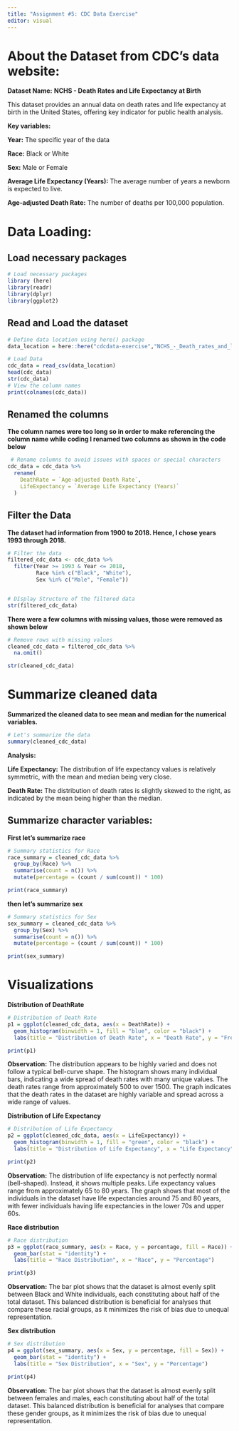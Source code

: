 ```yaml
---
title: "Assignment #5: CDC Data Exercise"
editor: visual
---
```


# About the Dataset from CDC's data website:

**Dataset Name:** **NCHS - Death Rates and Life Expectancy at Birth**

This dataset provides an annual data on death rates and life expectancy at birth in the United States, offering key indicator for public health analysis.

**Key variables:**

**Year:** The specific year of the data

**Race:** Black or White

**Sex:** Male or Female

**Average Life Expectancy (Years):** The average number of years a newborn is expected to live.

**Age-adjusted Death Rate:** The number of deaths per 100,000 population.

# Data Loading:

## Load necessary packages

```r
# Load necessary packages
library (here)
library(readr)
library(dplyr)
library(ggplot2)
```

## Read and Load the dataset

```r
# Define data location using here() package
data_location = here::here("cdcdata-exercise","NCHS_-_Death_rates_and_life_expectancy_at_birth.csv")

# Load Data
cdc_data = read_csv(data_location)
head(cdc_data)
str(cdc_data)
# View the column names
print(colnames(cdc_data))
```

## Renamed the columns

**The column names were too long so in order to make referencing the column name while coding I renamed two columns as shown in the code below**

```r
 # Rename columns to avoid issues with spaces or special characters
cdc_data = cdc_data %>%
  rename(
    DeathRate = `Age-adjusted Death Rate`,
    LifeExpectancy = `Average Life Expectancy (Years)`
  )
```

## Filter the Data

**The dataset had information from 1900 to 2018. Hence, I chose years 1993 through 2018.**

```r
# Filter the data
filtered_cdc_data <- cdc_data %>%
  filter(Year >= 1993 & Year <= 2018, 
         Race %in% c("Black", "White"), 
         Sex %in% c("Male", "Female"))


# DIsplay Structure of the filtered data
str(filtered_cdc_data)
```

**There were a few columns with missing values, those were removed as shown below**

```r
# Remove rows with missing values
cleaned_cdc_data = filtered_cdc_data %>%
  na.omit()

str(cleaned_cdc_data)

```

# Summarize cleaned data

**Summarized the cleaned data to see mean and median for the numerical variables.**

```r
# Let's summarize the data
summary(cleaned_cdc_data)
```

**Analysis:**

**Life Expectancy:** The distribution of life expectancy values is relatively symmetric, with the mean and median being very close.

**Death Rate:** The distribution of death rates is slightly skewed to the right, as indicated by the mean being higher than the median.

## Summarize character variables:

**First let's summarize race**

```r
# Summary statistics for Race
race_summary = cleaned_cdc_data %>%
  group_by(Race) %>%
  summarise(count = n()) %>%
  mutate(percentage = (count / sum(count)) * 100)

print(race_summary)
```

**then let's summarize sex**

```r
# Summary statistics for Sex
sex_summary = cleaned_cdc_data %>%
  group_by(Sex) %>%
  summarise(count = n()) %>%
  mutate(percentage = (count / sum(count)) * 100)

print(sex_summary)

```

# Visualizations

**Distribution of DeathRate**

```r
# Distribution of Death Rate
p1 = ggplot(cleaned_cdc_data, aes(x = DeathRate)) +
  geom_histogram(binwidth = 1, fill = "blue", color = "black") +
  labs(title = "Distribution of Death Rate", x = "Death Rate", y = "Frequency")

print(p1)
```

**Observation:** The distribution appears to be highly varied and does not follow a typical bell-curve shape. The histogram shows many individual bars, indicating a wide spread of death rates with many unique values. The death rates range from approximately 500 to over 1500. The graph indicates that the death rates in the dataset are highly variable and spread across a wide range of values.

**Distribution of Life Expectancy**

```r
# Distribution of Life Expectancy
p2 = ggplot(cleaned_cdc_data, aes(x = LifeExpectancy)) +
  geom_histogram(binwidth = 1, fill = "green", color = "black") +
  labs(title = "Distribution of Life Expectancy", x = "Life Expectancy", y = "Frequency")

print(p2)

```

**Observation:** The distribution of life expectancy is not perfectly normal (bell-shaped). Instead, it shows multiple peaks. Life expectancy values range from approximately 65 to 80 years. The graph shows that most of the individuals in the dataset have life expectancies around 75 and 80 years, with fewer individuals having life expectancies in the lower 70s and upper 60s.

**Race distribution**

```r
# Race distribution
p3 = ggplot(race_summary, aes(x = Race, y = percentage, fill = Race)) +
  geom_bar(stat = "identity") +
  labs(title = "Race Distribution", x = "Race", y = "Percentage")

print(p3)

```

**Observation:** The bar plot shows that the dataset is almost evenly split between Black and White individuals, each constituting about half of the total dataset. This balanced distribution is beneficial for analyses that compare these racial groups, as it minimizes the risk of bias due to unequal representation.

**Sex distribution**

```r
# Sex distribution
p4 = ggplot(sex_summary, aes(x = Sex, y = percentage, fill = Sex)) +
  geom_bar(stat = "identity") +
  labs(title = "Sex Distribution", x = "Sex", y = "Percentage")

print(p4)

```

**Observation:** The bar plot shows that the dataset is almost evenly split between females and males, each constituting about half of the total dataset. This balanced distribution is beneficial for analyses that compare these gender groups, as it minimizes the risk of bias due to unequal representation.
